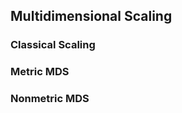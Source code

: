 ## Multidimensional Scaling {#sec-mds}
 
 
### Classical Scaling

### Metric MDS

### Nonmetric MDS
